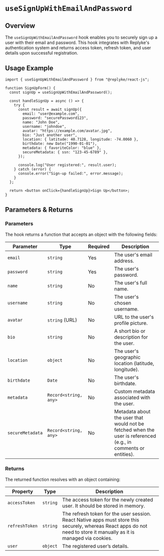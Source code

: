 
# `useSignUpWithEmailAndPassword`

## Overview

The `useSignUpWithEmailAndPassword` hook enables you to securely sign up a user with their email and password. This hook integrates with Replyke's authentication system and returns access token, refresh token, and user details upon successful registration.

## Usage Example

```tsx
import { useSignUpWithEmailAndPassword } from "@replyke/react-js";

function SignUpForm() {
  const signUp = useSignUpWithEmailAndPassword();

  const handleSignUp = async () => {
    try {
      const result = await signUp({
        email: "user@example.com",
        password: "securePassword123",
        name: "John Doe",
        username: "johndoe",
        avatar: "https://example.com/avatar.jpg",
        bio: "Just another user",
        location: { latitude: 40.7128, longitude: -74.0060 },
        birthdate: new Date("1990-01-01"),
        metadata: { favoriteColor: "blue" },
        secureMetadata: { ssn: "123-45-6789" },
      });

      console.log("User registered:", result.user);
    } catch (error) {
      console.error("Sign-up failed:", error.message);
    }
  };

  return <button onClick={handleSignUp}>Sign Up</button>;
}

```


## Parameters & Returns

### Parameters

The hook returns a function that accepts an object with the following fields:

| Parameter          | Type                  | Required | Description |
|--------------------|-----------------------|----------|-------------|
| `email`            | `string`             | Yes      | The user's email address. |
| `password`         | `string`             | Yes      | The user's password. |
| `name`             | `string`             | No       | The user's full name. |
| `username`         | `string`             | No       | The user's chosen username. |
| `avatar`           | `string` (URL)       | No       | URL to the user's profile picture. |
| `bio`              | `string`             | No       | A short bio or description for the user. |
| `location`         | `object`             | No       | The user's geographic location (latitude, longitude). |
| `birthdate`        | `Date`               | No       | The user's birthdate. |
| `metadata`         | `Record<string, any>`| No       | Custom metadata associated with the user. |
| `secureMetadata`   | `Record<string, any>`| No       | Metadata about the user that would not be fetched when the user is referenced (e.g., in comments or entities). |

### Returns

The returned function resolves with an object containing:

| Property         | Type      | Description |
|------------------|-----------|-------------|
| `accessToken`    | `string`  | The access token for the newly created user. It should be stored in memory. |
| `refreshToken`   | `string`  | The refresh token for the user session. React Native apps must store this securely, whereas React apps do not need to store it manually as it is managed via cookies. |
| `user`           | `object`  | The registered user’s details. |
